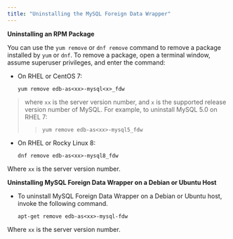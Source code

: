 ```yaml
---
title: "Uninstalling the MySQL Foreign Data Wrapper"
---
```


<div id="uninstalling_the_mysql_data_adapter" class="registered_link"></div>

**Uninstalling an RPM Package**

You can use the `yum remove` or `dnf remove` command to remove a package installed by `yum` or `dnf`. To remove a package, open a terminal window, assume superuser privileges, and enter the command:

-   On RHEL or CentOS 7:

    `yum remove edb-as<xx>-mysql<x>_fdw`

> where `xx` is the server version number, and `x` is the supported release version number of MySQL. For example, to uninstall MySQL 5.0 on RHEL 7:
>
> > `yum remove edb-as<xx>-mysql5_fdw`

-   On RHEL or Rocky Linux 8:

    `dnf remove edb-as<xx>-mysql8_fdw`

Where `xx` is the server version number.

**Uninstalling MySQL Foreign Data Wrapper on a Debian or Ubuntu Host**

-   To uninstall MySQL Foreign Data Wrapper on a Debian or Ubuntu host, invoke the following command.

    `apt-get remove edb-as<xx>-mysql-fdw`

Where `xx` is the server version number.
